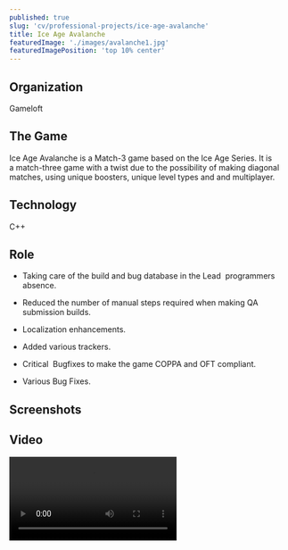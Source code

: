 ```yaml
---
published: true
slug: 'cv/professional-projects/ice-age-avalanche'
title: Ice Age Avalanche
featuredImage: './images/avalanche1.jpg'
featuredImagePosition: 'top 10% center'
---
```


## Organization

Gameloft

## The Game

Ice Age Avalanche is a Match-3 game based on the Ice Age Series. It is a match-three game with a twist due to the
possibility of making diagonal matches, using unique boosters, unique level types and and multiplayer.

## Technology

C++

## Role

-   Taking care of the build and bug database in the Lead  programmers absence.

-   Reduced the number of manual steps required when making QA submission builds.

-   Localization enhancements.

-   Added various trackers.

-   Critical  Bugfixes to make the game COPPA and OFT compliant.

-   Various Bug Fixes.

## Screenshots

<ImageGallery relativeDirectory={props.path} />

## Video

<Video src="https://www.youtube.com/embed/ibVEW136dqo" title="Ice Age Avalanche Video" />

## Downloads

[Itunes App Store](https://itunes.apple.com/app/id900133047)

[Google Play](https://play.google.com/store/apps/details?id=com.gameloft.android.ANMP.GloftILHM)
